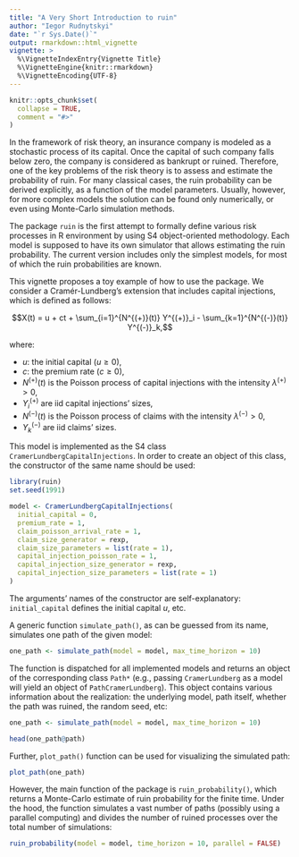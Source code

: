 ```yaml
---
title: "A Very Short Introduction to ruin"
author: "Iegor Rudnytskyi"
date: "`r Sys.Date()`"
output: rmarkdown::html_vignette
vignette: >
  %\VignetteIndexEntry{Vignette Title}
  %\VignetteEngine{knitr::rmarkdown}
  %\VignetteEncoding{UTF-8}
---
```


```r
knitr::opts_chunk$set(
  collapse = TRUE,
  comment = "#>"
)
```

In the framework of risk theory, an insurance company is modeled as a stochastic process of its capital. Once the capital of such company falls below zero, the company is considered as bankrupt or ruined. Therefore, one of the key problems of the risk theory is to assess and estimate the probability of ruin. For many classical cases, the ruin probability can be derived explicitly, as a function of the model parameters. Usually, however, for more complex models the solution can be found only numerically, or even using Monte-Carlo simulation methods.

The package `ruin` is the first attempt to formally define various risk processes in R environment by using S4 object-oriented methodology. Each model is supposed to have its own simulator that allows estimating the ruin probability. The current version includes only the simplest models, for most of which the ruin probabilities are known.

This vignette proposes a toy example of how to use the package. We consider a Cramér-Lundberg's extension that includes capital injections, which is defined as follows: 

$$X(t) = u + ct + \sum_{i=1}^{N^{(+)}(t)} Y^{(+)}_i - \sum_{k=1}^{N^{(-)}(t)} Y^{(-)}_k,$$



where:

* $u$: the initial capital ($u \geq 0$),
* $c$: the premium rate ($c \geq 0$),
* $N^{(+)}(t)$ is the Poisson process of capital injections with the intensity $\lambda^{(+)} > 0$,
* $Y^{(+)}_i$ are iid capital injections' sizes,
* $N^{(-)}(t)$ is the Poisson process of claims with the intensity $\lambda^{(-)} > 0$,
* $Y^{(-)}_k$ are iid claims' sizes.

This model is implemented as the S4 class `CramerLundbergCapitalInjections`. In order to create an object of this class, the constructor of the same name should be used:

```r
library(ruin)
set.seed(1991)

model <- CramerLundbergCapitalInjections(
  initial_capital = 0,
  premium_rate = 1,
  claim_poisson_arrival_rate = 1,
  claim_size_generator = rexp,
  claim_size_parameters = list(rate = 1),
  capital_injection_poisson_rate = 1,
  capital_injection_size_generator = rexp,
  capital_injection_size_parameters = list(rate = 1)
)
```

The arguments' names of the constructor are self-explanatory: `initial_capital` defines the initial capital $u$, etc.

A generic function `simulate_path()`, as can be guessed from its name, simulates one path of the given model: 

```r
one_path <- simulate_path(model = model, max_time_horizon = 10)
```

The function is dispatched for all implemented models and returns an object of the corresponding class `Path*` (e.g., passing `CramerLundberg` as a model will yield an object of `PathCramerLundberg`). This object contains various information about the realization: the underlying model, path itself, whether the path was ruined, the random seed, etc:


```r
one_path <- simulate_path(model = model, max_time_horizon = 10)

head(one_path@path)
```


Further, `plot_path()` function can be used for visualizing the simulated path:

```r
plot_path(one_path)
```

However, the main function of the package is `ruin_probability()`, which returns a Monte-Carlo estimate of ruin probability for the finite time. Under the hood, the function simulates a vast number of paths (possibly using a parallel computing) and divides the number of ruined processes over the total number of simulations:

```r
ruin_probability(model = model, time_horizon = 10, parallel = FALSE)
```


